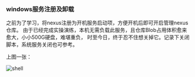 ### windows服务注册及卸载
<p>
之前为了学习，将nexus注册为开机服务启动项，方便开机后即可开启管理nexus仓库。
由于已经完成实操演练，本机无需负载此服务，且仓库Blob占用体积愈来愈大，小小500G硬盘，难堪重负，
时至今日，终于忍不住想关掉它。记录下关闭脚本，系统服务关闭也可参考。
</p>
上图一张：

![shell](./2023-09-27_180509.png)
